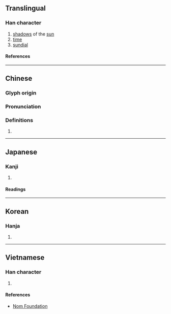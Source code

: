 {{character info}}
==Translingual==

===Han character===
{{Han char|rn=72|rad=日|as=08|sn=12|four=60604|canj=AHOR,AHYR|ids=⿱日咎}}

# [[shadow]]s of the [[sun]]
# [[time]]
# [[sundial]]

====References====
{{Han ref|kx=0497.100|dkj=14005|dj=0863.180|hdz=21519.150|uh=6677}}

----

==Chinese==
{{zh-forms}}

===Glyph origin===
{{Han etym}}

===Pronunciation===
{{zh-pron
|m=guǐ
|c=gwai2
|mc=y
|oc=y
|ma=
|cat=n
}}

===Definitions===
{{zh-hanzi}}

# {{rfdef|zh}}

----

==Japanese==

===Kanji===
{{ja-kanji|grade=|rs=日08}}

# {{rfdef|ja|sort=日08}}

====Readings====
{{ja-readings
|on=き
|kun=かげ
}}

----

==Korean==

===Hanja===
{{ko-hanja|귀}}

# {{rfdef|ko|sort=日08}}

----

==Vietnamese==

===Han character===
{{vi-readings|rs=日08|reading=quỹ}}

# {{rfdef|vi|sort=日08}}

====References====
* [http://nomfoundation.org/common/nom_details.php?codepoint=6677 Nom Foundation]